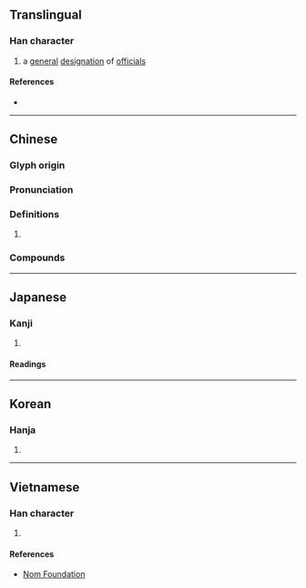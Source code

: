{{character info}}
==Translingual==

===Han character===
{{Han char|rn=64|rad=手|as=09|sn=12|four=57032|canj=QVNO|ids=⿰扌彖}}

# a [[general]] [[designation]] of [[official]]s

====References====
* {{Han ref|kx=0440.200|dkj=12313|dj=0791.170|hdz=31927.010|uh=63BE|ud=25534|bh=D964|bd=55652}}

----

==Chinese==
{{zh-forms}}

===Glyph origin===
{{Han etym}}

===Pronunciation===
{{zh-pron
|m=yuàn
|c=jyun6
|mc=y
|oc=y
|ma=
|cat=
}}

===Definitions===
{{zh-hanzi}}

# {{rfdef|zh}}

===Compounds===
{{zh-der|掾吏}}

----

==Japanese==

===Kanji===
{{ja-kanji|grade=|rs=手09}}

# {{rfdef|ja|sort=手09}}

====Readings====
{{ja-readings
|goon=えん
|kanon=えん
|kun=[[じょう]] (jou), [[たすける]] (tasukeru), [[したやく]] (shitayaku)}}

----

==Korean==

===Hanja===
{{ko-hanja|hangeul=연|eumhun=|rv=yeon|mr=yŏn|y=yen}}

# {{rfdef|ko|sort=手09}}

----

==Vietnamese==

===Han character===
{{vi-readings|rs=手09|reading=duyện, giay}}

# {{rfdef|vi|sort=手09}}

====References====
* [http://nomfoundation.org/common/nom_details.php?codepoint=63be Nom Foundation]